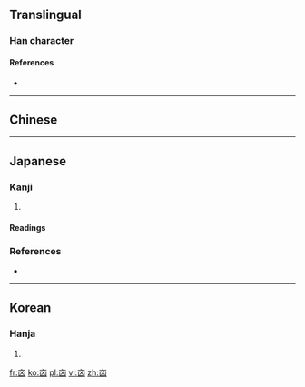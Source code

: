==Translingual==

===Han character===
{{Han char|rn=8|rad=亠|as=04|sn=6|four=00772|canj=YUK|ids=⿱亠凶}}

====References====
* {{Han ref|kx=0088.111|hdz=10283.020|uh=342B|ud=13355}}

----

==Chinese==
{{zh-see|凶|v}}

----

==Japanese==

===Kanji===
{{ja-kanji|grade=|rs=亠04}}

# {{alternative form of|凶|lang=ja}}

====Readings====
{{ja-readings
|on=[[きょう]] (kyō), [[く]] (ku)
|kun=[[わるい]] (warui)
}}

===References===
* {{R:Koseki Moji|021510}}

----

==Korean==

===Hanja===
{{ko-hanja|hangeul=흉|rv=hyung|mr=hyung|y=hyung|eumhun=흉하다|ehrv=hyunghada|ehmr=hyunghada|ehy=hyunghata}}

# {{defn|lang=ko|sort=亠04}}

[[fr:㐫]]
[[ko:㐫]]
[[pl:㐫]]
[[vi:㐫]]
[[zh:㐫]]